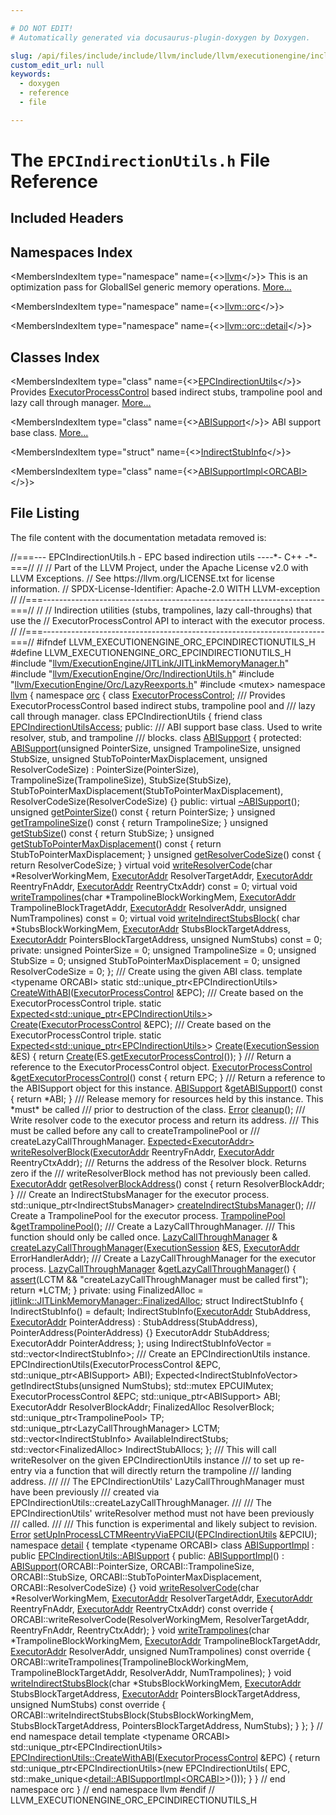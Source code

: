 ```yaml
---

# DO NOT EDIT!
# Automatically generated via docusaurus-plugin-doxygen by Doxygen.

slug: /api/files/include/include/llvm/include/llvm/executionengine/include/llvm/executionengine/orc/epcindirectionutils-h
custom_edit_url: null
keywords:
  - doxygen
  - reference
  - file

---
```





# The `EPCIndirectionUtils.h` File Reference

<DoxygenPage pluginConfig={pluginConfig}>



## Included Headers

<IncludesList>
<IncludesListItem
  filePath="llvm/ExecutionEngine/JITLink/JITLinkMemoryManager.h"
  permalink="/docs/api/files/include/include/llvm/include/llvm/executionengine/include/llvm/executionengine/jitlink/jitlinkmemorymanager-h"
  isLocal="true" />
<IncludesListItem
  filePath="llvm/ExecutionEngine/Orc/IndirectionUtils.h"
  permalink="/docs/api/files/include/include/llvm/include/llvm/executionengine/include/llvm/executionengine/orc/indirectionutils-h"
  isLocal="true" />
<IncludesListItem
  filePath="llvm/ExecutionEngine/Orc/LazyReexports.h"
  permalink="/docs/api/files/include/include/llvm/include/llvm/executionengine/include/llvm/executionengine/orc/lazyreexports-h"
  isLocal="true" />
<IncludesListItem
  filePath="mutex"
  permalink=""
  isLocal="false" />
</IncludesList>

## Namespaces Index

<MembersIndex>

<MembersIndexItem
  type="namespace"
  name={<><a href="/docs/api/namespaces/llvm">llvm</a></>}>
This is an optimization pass for GlobalISel generic memory operations. <a href="/docs/api/namespaces/llvm/#details">More...</a>
</MembersIndexItem>

<MembersIndexItem
  type="namespace"
  name={<><a href="/docs/api/namespaces/llvm/orc">llvm::orc</a></>}>
</MembersIndexItem>

<MembersIndexItem
  type="namespace"
  name={<><a href="/docs/api/namespaces/llvm/orc/detail">llvm::orc::detail</a></>}>
</MembersIndexItem>

</MembersIndex>

## Classes Index

<MembersIndex>

<MembersIndexItem
  type="class"
  name={<><a href="/docs/api/classes/llvm/orc/epcindirectionutils">EPCIndirectionUtils</a></>}>
Provides <a href="/docs/api/classes/llvm/orc/executorprocesscontrol">ExecutorProcessControl</a> based indirect stubs, trampoline pool and lazy call through manager. <a href="/docs/api/classes/llvm/orc/epcindirectionutils/#details">More...</a>
</MembersIndexItem>

<MembersIndexItem
  type="class"
  name={<><a href="/docs/api/classes/llvm/orc/epcindirectionutils/abisupport">ABISupport</a></>}>
ABI support base class. <a href="/docs/api/classes/llvm/orc/epcindirectionutils/abisupport/#details">More...</a>
</MembersIndexItem>

<MembersIndexItem
  type="struct"
  name={<><a href="/docs/api/structs/llvm/orc/epcindirectionutils/indirectstubinfo">IndirectStubInfo</a></>}>
</MembersIndexItem>

<MembersIndexItem
  type="class"
  name={<><a href="/docs/api/classes/llvm/orc/detail/abisupportimpl">ABISupportImpl&lt;ORCABI&gt;</a></>}>
</MembersIndexItem>

</MembersIndex>


## File Listing

The file content with the documentation metadata removed is:

<ProgramListing>

<Link id="l00001" /><CodeLine lineNumber="1"><Highlight kind="comment">//===--- EPCIndirectionUtils.h - EPC based indirection utils ----&#42;- C++ -&#42;-===//</Highlight><Highlight kind="normal"></Highlight></CodeLine>
<Link id="l00002" /><CodeLine lineNumber="2"><Highlight kind="normal"></Highlight><Highlight kind="comment">//</Highlight><Highlight kind="normal"></Highlight></CodeLine>
<Link id="l00003" /><CodeLine lineNumber="3"><Highlight kind="normal"></Highlight><Highlight kind="comment">// Part of the LLVM Project, under the Apache License v2.0 with LLVM Exceptions.</Highlight><Highlight kind="normal"></Highlight></CodeLine>
<Link id="l00004" /><CodeLine lineNumber="4"><Highlight kind="normal"></Highlight><Highlight kind="comment">// See https://llvm.org/LICENSE.txt for license information.</Highlight><Highlight kind="normal"></Highlight></CodeLine>
<Link id="l00005" /><CodeLine lineNumber="5"><Highlight kind="normal"></Highlight><Highlight kind="comment">// SPDX-License-Identifier: Apache-2.0 WITH LLVM-exception</Highlight><Highlight kind="normal"></Highlight></CodeLine>
<Link id="l00006" /><CodeLine lineNumber="6"><Highlight kind="normal"></Highlight><Highlight kind="comment">//</Highlight><Highlight kind="normal"></Highlight></CodeLine>
<Link id="l00007" /><CodeLine lineNumber="7"><Highlight kind="normal"></Highlight><Highlight kind="comment">//===----------------------------------------------------------------------===//</Highlight><Highlight kind="normal"></Highlight></CodeLine>
<Link id="l00008" /><CodeLine lineNumber="8"><Highlight kind="normal"></Highlight><Highlight kind="comment">//</Highlight><Highlight kind="normal"></Highlight></CodeLine>
<Link id="l00009" /><CodeLine lineNumber="9"><Highlight kind="normal"></Highlight><Highlight kind="comment">// Indirection utilities (stubs, trampolines, lazy call-throughs) that use the</Highlight><Highlight kind="normal"></Highlight></CodeLine>
<Link id="l00010" /><CodeLine lineNumber="10"><Highlight kind="normal"></Highlight><Highlight kind="comment">// ExecutorProcessControl API to interact with the executor process.</Highlight><Highlight kind="normal"></Highlight></CodeLine>
<Link id="l00011" /><CodeLine lineNumber="11"><Highlight kind="normal"></Highlight><Highlight kind="comment">//</Highlight><Highlight kind="normal"></Highlight></CodeLine>
<Link id="l00012" /><CodeLine lineNumber="12"><Highlight kind="normal"></Highlight><Highlight kind="comment">//===----------------------------------------------------------------------===//</Highlight><Highlight kind="normal"></Highlight></CodeLine>
<Link id="l00013" /><CodeLine lineNumber="13"><Highlight kind="normal"></Highlight></CodeLine>
<Link id="l00014" /><CodeLine lineNumber="14"><Highlight kind="normal"></Highlight><Highlight kind="preprocessor">#ifndef LLVM&#95;EXECUTIONENGINE&#95;ORC&#95;EPCINDIRECTIONUTILS&#95;H</Highlight><Highlight kind="normal"></Highlight></CodeLine>
<Link id="l00015" /><CodeLine lineNumber="15"><Highlight kind="normal"></Highlight><Highlight kind="preprocessor">#define LLVM&#95;EXECUTIONENGINE&#95;ORC&#95;EPCINDIRECTIONUTILS&#95;H</Highlight><Highlight kind="normal"></Highlight></CodeLine>
<Link id="l00016" /><CodeLine lineNumber="16"><Highlight kind="normal"></Highlight></CodeLine>
<Link id="l00017" /><CodeLine lineNumber="17"><Highlight kind="normal"></Highlight><Highlight kind="preprocessor">#include &quot;<a href="/docs/api/files/include/include/llvm/include/llvm/executionengine/include/llvm/executionengine/jitlink/jitlinkmemorymanager-h">llvm/ExecutionEngine/JITLink/JITLinkMemoryManager.h</a>&quot;</Highlight><Highlight kind="normal"></Highlight></CodeLine>
<Link id="l00018" /><CodeLine lineNumber="18"><Highlight kind="normal"></Highlight><Highlight kind="preprocessor">#include &quot;<a href="/docs/api/files/include/include/llvm/include/llvm/executionengine/include/llvm/executionengine/orc/indirectionutils-h">llvm/ExecutionEngine/Orc/IndirectionUtils.h</a>&quot;</Highlight><Highlight kind="normal"></Highlight></CodeLine>
<Link id="l00019" /><CodeLine lineNumber="19"><Highlight kind="normal"></Highlight><Highlight kind="preprocessor">#include &quot;<a href="/docs/api/files/include/include/llvm/include/llvm/executionengine/include/llvm/executionengine/orc/lazyreexports-h">llvm/ExecutionEngine/Orc/LazyReexports.h</a>&quot;</Highlight><Highlight kind="normal"></Highlight></CodeLine>
<Link id="l00020" /><CodeLine lineNumber="20"><Highlight kind="normal"></Highlight></CodeLine>
<Link id="l00021" /><CodeLine lineNumber="21"><Highlight kind="normal"></Highlight><Highlight kind="preprocessor">#include &lt;mutex&gt;</Highlight><Highlight kind="normal"></Highlight></CodeLine>
<Link id="l00022" /><CodeLine lineNumber="22"><Highlight kind="normal"></Highlight></CodeLine>
<Link id="l00023" /><CodeLine lineNumber="23"><Highlight kind="normal"></Highlight><Highlight kind="keyword">namespace </Highlight><Highlight kind="normal"><a href="/docs/api/namespaces/llvm">llvm</a> &#123;</Highlight></CodeLine>
<Link id="l00024" /><CodeLine lineNumber="24"><Highlight kind="normal"></Highlight><Highlight kind="keyword">namespace </Highlight><Highlight kind="normal"><a href="/docs/api/namespaces/llvm/orc">orc</a> &#123;</Highlight></CodeLine>
<Link id="l00025" /><CodeLine lineNumber="25"><Highlight kind="normal"></Highlight></CodeLine>
<Link id="l00026" /><CodeLine lineNumber="26"><Highlight kind="normal"></Highlight><Highlight kind="keyword">class </Highlight><Highlight kind="normal"><a href="/docs/api/classes/llvm/orc/executorprocesscontrol">ExecutorProcessControl</a>;</Highlight></CodeLine>
<Link id="l00027" /><CodeLine lineNumber="27"><Highlight kind="normal"></Highlight><Highlight kind="comment"></Highlight></CodeLine>
<Link id="l00028" /><CodeLine lineNumber="28"><Highlight kind="comment">/// Provides ExecutorProcessControl based indirect stubs, trampoline pool and</Highlight></CodeLine>
<Link id="l00029" /><CodeLine lineNumber="29"><Highlight kind="comment">/// lazy call through manager.</Highlight><Highlight kind="normal"></Highlight></CodeLine>
<Link id="l00030" /><CodeLine lineNumber="30" lineLink="/docs/api/classes/llvm/orc/epcindirectionutils"><Highlight kind="normal"></Highlight><Highlight kind="keyword">class </Highlight><Highlight kind="normal">EPCIndirectionUtils &#123;</Highlight></CodeLine>
<Link id="l00031" /><CodeLine lineNumber="31" lineLink="/docs/api/classes/llvm/orc/epcindirectionutils/#af21342dd5bd9ad4edb6cece95bc5b83e"><Highlight kind="normal">  </Highlight><Highlight kind="keyword">friend</Highlight><Highlight kind="normal"> </Highlight><Highlight kind="keyword">class </Highlight><Highlight kind="normal"><a href="/docs/api/classes/llvm/orc/epcindirectionutils/#af21342dd5bd9ad4edb6cece95bc5b83e">EPCIndirectionUtilsAccess</a>;</Highlight></CodeLine>
<Link id="l00032" /><CodeLine lineNumber="32"><Highlight kind="normal"></Highlight></CodeLine>
<Link id="l00033" /><CodeLine lineNumber="33"><Highlight kind="normal"></Highlight><Highlight kind="keyword">public</Highlight><Highlight kind="normal">:</Highlight><Highlight kind="comment"></Highlight></CodeLine>
<Link id="l00034" /><CodeLine lineNumber="34"><Highlight kind="comment">  /// ABI support base class. Used to write resolver, stub, and trampoline</Highlight></CodeLine>
<Link id="l00035" /><CodeLine lineNumber="35"><Highlight kind="comment">  /// blocks.</Highlight><Highlight kind="normal"></Highlight></CodeLine>
<Link id="l00036" /><CodeLine lineNumber="36" lineLink="/docs/api/classes/llvm/orc/epcindirectionutils/abisupport"><Highlight kind="normal">  </Highlight><Highlight kind="keyword">class </Highlight><Highlight kind="normal"><a href="/docs/api/classes/llvm/orc/epcindirectionutils/abisupport/#a2d118a2e895b534eade2213697a80197">ABISupport</a> &#123;</Highlight></CodeLine>
<Link id="l00037" /><CodeLine lineNumber="37"><Highlight kind="normal">  </Highlight><Highlight kind="keyword">protected</Highlight><Highlight kind="normal">:</Highlight></CodeLine>
<Link id="l00038" /><CodeLine lineNumber="38" lineLink="/docs/api/classes/llvm/orc/epcindirectionutils/abisupport/#a2d118a2e895b534eade2213697a80197"><Highlight kind="normal">    <a href="/docs/api/classes/llvm/orc/epcindirectionutils/abisupport/#a2d118a2e895b534eade2213697a80197">ABISupport</a>(</Highlight><Highlight kind="keywordtype">unsigned</Highlight><Highlight kind="normal"> PointerSize, </Highlight><Highlight kind="keywordtype">unsigned</Highlight><Highlight kind="normal"> TrampolineSize, </Highlight><Highlight kind="keywordtype">unsigned</Highlight><Highlight kind="normal"> StubSize,</Highlight></CodeLine>
<Link id="l00039" /><CodeLine lineNumber="39"><Highlight kind="normal">               </Highlight><Highlight kind="keywordtype">unsigned</Highlight><Highlight kind="normal"> StubToPointerMaxDisplacement, </Highlight><Highlight kind="keywordtype">unsigned</Highlight><Highlight kind="normal"> ResolverCodeSize)</Highlight></CodeLine>
<Link id="l00040" /><CodeLine lineNumber="40"><Highlight kind="normal">        : PointerSize(PointerSize), TrampolineSize(TrampolineSize),</Highlight></CodeLine>
<Link id="l00041" /><CodeLine lineNumber="41"><Highlight kind="normal">          StubSize(StubSize),</Highlight></CodeLine>
<Link id="l00042" /><CodeLine lineNumber="42"><Highlight kind="normal">          StubToPointerMaxDisplacement(StubToPointerMaxDisplacement),</Highlight></CodeLine>
<Link id="l00043" /><CodeLine lineNumber="43"><Highlight kind="normal">          ResolverCodeSize(ResolverCodeSize) &#123;&#125;</Highlight></CodeLine>
<Link id="l00044" /><CodeLine lineNumber="44"><Highlight kind="normal"></Highlight></CodeLine>
<Link id="l00045" /><CodeLine lineNumber="45"><Highlight kind="normal">  </Highlight><Highlight kind="keyword">public</Highlight><Highlight kind="normal">:</Highlight></CodeLine>
<Link id="l00046" /><CodeLine lineNumber="46" lineLink="/docs/api/classes/llvm/orc/epcindirectionutils/abisupport/#a72b4ff990844c319d0c0682368693d45"><Highlight kind="normal">    </Highlight><Highlight kind="keyword">virtual</Highlight><Highlight kind="normal"> <a href="/docs/api/classes/llvm/orc/epcindirectionutils/abisupport/#a72b4ff990844c319d0c0682368693d45">~ABISupport</a>();</Highlight></CodeLine>
<Link id="l00047" /><CodeLine lineNumber="47"><Highlight kind="normal"></Highlight></CodeLine>
<Link id="l00048" /><CodeLine lineNumber="48" lineLink="/docs/api/classes/llvm/orc/epcindirectionutils/abisupport/#ac381414e203965f3b3138724eeb79470"><Highlight kind="normal">    </Highlight><Highlight kind="keywordtype">unsigned</Highlight><Highlight kind="normal"> <a href="/docs/api/classes/llvm/orc/epcindirectionutils/abisupport/#ac381414e203965f3b3138724eeb79470">getPointerSize</a>()</Highlight><Highlight kind="keyword"> const </Highlight><Highlight kind="normal">&#123; </Highlight><Highlight kind="keywordflow">return</Highlight><Highlight kind="normal"> PointerSize; &#125;</Highlight></CodeLine>
<Link id="l00049" /><CodeLine lineNumber="49" lineLink="/docs/api/classes/llvm/orc/epcindirectionutils/abisupport/#acb18973040a3e2090c57d2aeead6038b"><Highlight kind="normal">    </Highlight><Highlight kind="keywordtype">unsigned</Highlight><Highlight kind="normal"> <a href="/docs/api/classes/llvm/orc/epcindirectionutils/abisupport/#acb18973040a3e2090c57d2aeead6038b">getTrampolineSize</a>()</Highlight><Highlight kind="keyword"> const </Highlight><Highlight kind="normal">&#123; </Highlight><Highlight kind="keywordflow">return</Highlight><Highlight kind="normal"> TrampolineSize; &#125;</Highlight></CodeLine>
<Link id="l00050" /><CodeLine lineNumber="50" lineLink="/docs/api/classes/llvm/orc/epcindirectionutils/abisupport/#a55007f2ecbf299eaa3871da5161c6f94"><Highlight kind="normal">    </Highlight><Highlight kind="keywordtype">unsigned</Highlight><Highlight kind="normal"> <a href="/docs/api/classes/llvm/orc/epcindirectionutils/abisupport/#a55007f2ecbf299eaa3871da5161c6f94">getStubSize</a>()</Highlight><Highlight kind="keyword"> const </Highlight><Highlight kind="normal">&#123; </Highlight><Highlight kind="keywordflow">return</Highlight><Highlight kind="normal"> StubSize; &#125;</Highlight></CodeLine>
<Link id="l00051" /><CodeLine lineNumber="51" lineLink="/docs/api/classes/llvm/orc/epcindirectionutils/abisupport/#aabc9dbf9824ec282b46f6021b8b5fb3b"><Highlight kind="normal">    </Highlight><Highlight kind="keywordtype">unsigned</Highlight><Highlight kind="normal"> <a href="/docs/api/classes/llvm/orc/epcindirectionutils/abisupport/#aabc9dbf9824ec282b46f6021b8b5fb3b">getStubToPointerMaxDisplacement</a>()</Highlight><Highlight kind="keyword"> const </Highlight><Highlight kind="normal">&#123;</Highlight></CodeLine>
<Link id="l00052" /><CodeLine lineNumber="52"><Highlight kind="normal">      </Highlight><Highlight kind="keywordflow">return</Highlight><Highlight kind="normal"> StubToPointerMaxDisplacement;</Highlight></CodeLine>
<Link id="l00053" /><CodeLine lineNumber="53"><Highlight kind="normal">    &#125;</Highlight></CodeLine>
<Link id="l00054" /><CodeLine lineNumber="54" lineLink="/docs/api/classes/llvm/orc/epcindirectionutils/abisupport/#a884b27a6bfc8446968d56fe13fa26e97"><Highlight kind="normal">    </Highlight><Highlight kind="keywordtype">unsigned</Highlight><Highlight kind="normal"> <a href="/docs/api/classes/llvm/orc/epcindirectionutils/abisupport/#a884b27a6bfc8446968d56fe13fa26e97">getResolverCodeSize</a>()</Highlight><Highlight kind="keyword"> const </Highlight><Highlight kind="normal">&#123; </Highlight><Highlight kind="keywordflow">return</Highlight><Highlight kind="normal"> ResolverCodeSize; &#125;</Highlight></CodeLine>
<Link id="l00055" /><CodeLine lineNumber="55"><Highlight kind="normal"></Highlight></CodeLine>
<Link id="l00056" /><CodeLine lineNumber="56" lineLink="/docs/api/classes/llvm/orc/epcindirectionutils/abisupport/#a59af7d7852d32ce2a7761958661d52c5"><Highlight kind="normal">    </Highlight><Highlight kind="keyword">virtual</Highlight><Highlight kind="normal"> </Highlight><Highlight kind="keywordtype">void</Highlight><Highlight kind="normal"> <a href="/docs/api/classes/llvm/orc/epcindirectionutils/abisupport/#a59af7d7852d32ce2a7761958661d52c5">writeResolverCode</a>(</Highlight><Highlight kind="keywordtype">char</Highlight><Highlight kind="normal"> &#42;ResolverWorkingMem,</Highlight></CodeLine>
<Link id="l00057" /><CodeLine lineNumber="57"><Highlight kind="normal">                                   <a href="/docs/api/classes/llvm/orc/executoraddr">ExecutorAddr</a> ResolverTargetAddr,</Highlight></CodeLine>
<Link id="l00058" /><CodeLine lineNumber="58"><Highlight kind="normal">                                   <a href="/docs/api/classes/llvm/orc/executoraddr">ExecutorAddr</a> ReentryFnAddr,</Highlight></CodeLine>
<Link id="l00059" /><CodeLine lineNumber="59"><Highlight kind="normal">                                   <a href="/docs/api/classes/llvm/orc/executoraddr">ExecutorAddr</a> ReentryCtxAddr) </Highlight><Highlight kind="keyword">const</Highlight><Highlight kind="normal"> = 0;</Highlight></CodeLine>
<Link id="l00060" /><CodeLine lineNumber="60"><Highlight kind="normal"></Highlight></CodeLine>
<Link id="l00061" /><CodeLine lineNumber="61" lineLink="/docs/api/classes/llvm/orc/epcindirectionutils/abisupport/#a9f8983605a8089a6b9a272a960ebfd1b"><Highlight kind="normal">    </Highlight><Highlight kind="keyword">virtual</Highlight><Highlight kind="normal"> </Highlight><Highlight kind="keywordtype">void</Highlight><Highlight kind="normal"> <a href="/docs/api/classes/llvm/orc/epcindirectionutils/abisupport/#a9f8983605a8089a6b9a272a960ebfd1b">writeTrampolines</a>(</Highlight><Highlight kind="keywordtype">char</Highlight><Highlight kind="normal"> &#42;TrampolineBlockWorkingMem,</Highlight></CodeLine>
<Link id="l00062" /><CodeLine lineNumber="62"><Highlight kind="normal">                                  <a href="/docs/api/classes/llvm/orc/executoraddr">ExecutorAddr</a> TrampolineBlockTragetAddr,</Highlight></CodeLine>
<Link id="l00063" /><CodeLine lineNumber="63"><Highlight kind="normal">                                  <a href="/docs/api/classes/llvm/orc/executoraddr">ExecutorAddr</a> ResolverAddr,</Highlight></CodeLine>
<Link id="l00064" /><CodeLine lineNumber="64"><Highlight kind="normal">                                  </Highlight><Highlight kind="keywordtype">unsigned</Highlight><Highlight kind="normal"> NumTrampolines) </Highlight><Highlight kind="keyword">const</Highlight><Highlight kind="normal"> = 0;</Highlight></CodeLine>
<Link id="l00065" /><CodeLine lineNumber="65"><Highlight kind="normal"></Highlight></CodeLine>
<Link id="l00066" /><CodeLine lineNumber="66" lineLink="/docs/api/classes/llvm/orc/epcindirectionutils/abisupport/#a006936d3aa9ad83c9b1e1ee8336bc9af"><Highlight kind="normal">    </Highlight><Highlight kind="keyword">virtual</Highlight><Highlight kind="normal"> </Highlight><Highlight kind="keywordtype">void</Highlight><Highlight kind="normal"> <a href="/docs/api/classes/llvm/orc/epcindirectionutils/abisupport/#a006936d3aa9ad83c9b1e1ee8336bc9af">writeIndirectStubsBlock</a>(</Highlight></CodeLine>
<Link id="l00067" /><CodeLine lineNumber="67"><Highlight kind="normal">        </Highlight><Highlight kind="keywordtype">char</Highlight><Highlight kind="normal"> &#42;StubsBlockWorkingMem, <a href="/docs/api/classes/llvm/orc/executoraddr">ExecutorAddr</a> StubsBlockTargetAddress,</Highlight></CodeLine>
<Link id="l00068" /><CodeLine lineNumber="68"><Highlight kind="normal">        <a href="/docs/api/classes/llvm/orc/executoraddr">ExecutorAddr</a> PointersBlockTargetAddress, </Highlight><Highlight kind="keywordtype">unsigned</Highlight><Highlight kind="normal"> NumStubs) </Highlight><Highlight kind="keyword">const</Highlight><Highlight kind="normal"> = 0;</Highlight></CodeLine>
<Link id="l00069" /><CodeLine lineNumber="69"><Highlight kind="normal"></Highlight></CodeLine>
<Link id="l00070" /><CodeLine lineNumber="70"><Highlight kind="normal">  </Highlight><Highlight kind="keyword">private</Highlight><Highlight kind="normal">:</Highlight></CodeLine>
<Link id="l00071" /><CodeLine lineNumber="71"><Highlight kind="normal">    </Highlight><Highlight kind="keywordtype">unsigned</Highlight><Highlight kind="normal"> PointerSize = 0;</Highlight></CodeLine>
<Link id="l00072" /><CodeLine lineNumber="72"><Highlight kind="normal">    </Highlight><Highlight kind="keywordtype">unsigned</Highlight><Highlight kind="normal"> TrampolineSize = 0;</Highlight></CodeLine>
<Link id="l00073" /><CodeLine lineNumber="73"><Highlight kind="normal">    </Highlight><Highlight kind="keywordtype">unsigned</Highlight><Highlight kind="normal"> StubSize = 0;</Highlight></CodeLine>
<Link id="l00074" /><CodeLine lineNumber="74"><Highlight kind="normal">    </Highlight><Highlight kind="keywordtype">unsigned</Highlight><Highlight kind="normal"> StubToPointerMaxDisplacement = 0;</Highlight></CodeLine>
<Link id="l00075" /><CodeLine lineNumber="75"><Highlight kind="normal">    </Highlight><Highlight kind="keywordtype">unsigned</Highlight><Highlight kind="normal"> ResolverCodeSize = 0;</Highlight></CodeLine>
<Link id="l00076" /><CodeLine lineNumber="76"><Highlight kind="normal">  &#125;;</Highlight></CodeLine>
<Link id="l00077" /><CodeLine lineNumber="77"><Highlight kind="normal"></Highlight><Highlight kind="comment"></Highlight></CodeLine>
<Link id="l00078" /><CodeLine lineNumber="78"><Highlight kind="comment">  /// Create using the given ABI class.</Highlight><Highlight kind="normal"></Highlight></CodeLine>
<Link id="l00079" /><CodeLine lineNumber="79"><Highlight kind="normal">  </Highlight><Highlight kind="keyword">template</Highlight><Highlight kind="normal"> &lt;</Highlight><Highlight kind="keyword">typename</Highlight><Highlight kind="normal"> ORCABI&gt;</Highlight></CodeLine>
<Link id="l00080" /><CodeLine lineNumber="80"><Highlight kind="normal">  </Highlight><Highlight kind="keyword">static</Highlight><Highlight kind="normal"> std::unique&#95;ptr&lt;EPCIndirectionUtils&gt;</Highlight></CodeLine>
<Link id="l00081" /><CodeLine lineNumber="81"><Highlight kind="normal">  <a href="/docs/api/classes/llvm/orc/epcindirectionutils/#a82f3f02e592ad6d352e788e7282449c3">CreateWithABI</a>(<a href="/docs/api/classes/llvm/orc/executorprocesscontrol">ExecutorProcessControl</a> &amp;EPC);</Highlight></CodeLine>
<Link id="l00082" /><CodeLine lineNumber="82"><Highlight kind="normal"></Highlight><Highlight kind="comment"></Highlight></CodeLine>
<Link id="l00083" /><CodeLine lineNumber="83"><Highlight kind="comment">  /// Create based on the ExecutorProcessControl triple.</Highlight><Highlight kind="normal"></Highlight></CodeLine>
<Link id="l00084" /><CodeLine lineNumber="84"><Highlight kind="normal">  </Highlight><Highlight kind="keyword">static</Highlight><Highlight kind="normal"> <a href="/docs/api/classes/llvm/expected">Expected&lt;std::unique&#95;ptr&lt;EPCIndirectionUtils&gt;</a>&gt;</Highlight></CodeLine>
<Link id="l00085" /><CodeLine lineNumber="85"><Highlight kind="normal">  <a href="/docs/api/classes/llvm/orc/epcindirectionutils/#af27142d4d30e48ac9857889e37500483">Create</a>(<a href="/docs/api/classes/llvm/orc/executorprocesscontrol">ExecutorProcessControl</a> &amp;EPC);</Highlight></CodeLine>
<Link id="l00086" /><CodeLine lineNumber="86"><Highlight kind="normal"></Highlight><Highlight kind="comment"></Highlight></CodeLine>
<Link id="l00087" /><CodeLine lineNumber="87"><Highlight kind="comment">  /// Create based on the ExecutorProcessControl triple.</Highlight><Highlight kind="normal"></Highlight></CodeLine>
<Link id="l00088" /><CodeLine lineNumber="88"><Highlight kind="normal">  </Highlight><Highlight kind="keyword">static</Highlight><Highlight kind="normal"> <a href="/docs/api/classes/llvm/expected">Expected&lt;std::unique&#95;ptr&lt;EPCIndirectionUtils&gt;</a>&gt;</Highlight></CodeLine>
<Link id="l00089" /><CodeLine lineNumber="89" lineLink="/docs/api/classes/llvm/orc/epcindirectionutils/#a2d4d7f7525cb9afe6a7f1c767e5f2599"><Highlight kind="normal">  <a href="/docs/api/classes/llvm/orc/epcindirectionutils/#a2d4d7f7525cb9afe6a7f1c767e5f2599">Create</a>(<a href="/docs/api/classes/llvm/orc/executionsession">ExecutionSession</a> &amp;ES) &#123;</Highlight></CodeLine>
<Link id="l00090" /><CodeLine lineNumber="90"><Highlight kind="normal">    </Highlight><Highlight kind="keywordflow">return</Highlight><Highlight kind="normal"> <a href="/docs/api/classes/llvm/orc/epcindirectionutils/#af27142d4d30e48ac9857889e37500483">Create</a>(ES.<a href="/docs/api/classes/llvm/orc/executionsession/#a128c42c13c6cee5b388a8748e6a0a797">getExecutorProcessControl</a>());</Highlight></CodeLine>
<Link id="l00091" /><CodeLine lineNumber="91"><Highlight kind="normal">  &#125;</Highlight></CodeLine>
<Link id="l00092" /><CodeLine lineNumber="92"><Highlight kind="normal"></Highlight><Highlight kind="comment"></Highlight></CodeLine>
<Link id="l00093" /><CodeLine lineNumber="93"><Highlight kind="comment">  /// Return a reference to the ExecutorProcessControl object.</Highlight><Highlight kind="normal"></Highlight></CodeLine>
<Link id="l00094" /><CodeLine lineNumber="94" lineLink="/docs/api/classes/llvm/orc/epcindirectionutils/#a8890a3e6bb712df11b8cfcd9508fae8b"><Highlight kind="normal">  <a href="/docs/api/classes/llvm/orc/executorprocesscontrol">ExecutorProcessControl</a> &amp;<a href="/docs/api/classes/llvm/orc/epcindirectionutils/#a8890a3e6bb712df11b8cfcd9508fae8b">getExecutorProcessControl</a>()</Highlight><Highlight kind="keyword"> const </Highlight><Highlight kind="normal">&#123; </Highlight><Highlight kind="keywordflow">return</Highlight><Highlight kind="normal"> EPC; &#125;</Highlight></CodeLine>
<Link id="l00095" /><CodeLine lineNumber="95"><Highlight kind="normal"></Highlight><Highlight kind="comment"></Highlight></CodeLine>
<Link id="l00096" /><CodeLine lineNumber="96"><Highlight kind="comment">  /// Return a reference to the ABISupport object for this instance.</Highlight><Highlight kind="normal"></Highlight></CodeLine>
<Link id="l00097" /><CodeLine lineNumber="97" lineLink="/docs/api/classes/llvm/orc/epcindirectionutils/#af3e8d441173c1c1316665a7de1391a85"><Highlight kind="normal">  <a href="/docs/api/classes/llvm/orc/epcindirectionutils/abisupport">ABISupport</a> &amp;<a href="/docs/api/classes/llvm/orc/epcindirectionutils/#af3e8d441173c1c1316665a7de1391a85">getABISupport</a>()</Highlight><Highlight kind="keyword"> const </Highlight><Highlight kind="normal">&#123; </Highlight><Highlight kind="keywordflow">return</Highlight><Highlight kind="normal"> &#42;ABI; &#125;</Highlight></CodeLine>
<Link id="l00098" /><CodeLine lineNumber="98"><Highlight kind="normal"></Highlight><Highlight kind="comment"></Highlight></CodeLine>
<Link id="l00099" /><CodeLine lineNumber="99"><Highlight kind="comment">  /// Release memory for resources held by this instance. This &#42;must&#42; be called</Highlight></CodeLine>
<Link id="l00100" /><CodeLine lineNumber="100"><Highlight kind="comment">  /// prior to destruction of the class.</Highlight><Highlight kind="normal"></Highlight></CodeLine>
<Link id="l00101" /><CodeLine lineNumber="101"><Highlight kind="normal">  <a href="/docs/api/classes/llvm/error">Error</a> <a href="/docs/api/classes/llvm/orc/epcindirectionutils/#ad028c15d9d57c008dc6bad42e35110e5">cleanup</a>();</Highlight></CodeLine>
<Link id="l00102" /><CodeLine lineNumber="102"><Highlight kind="normal"></Highlight><Highlight kind="comment"></Highlight></CodeLine>
<Link id="l00103" /><CodeLine lineNumber="103"><Highlight kind="comment">  /// Write resolver code to the executor process and return its address.</Highlight></CodeLine>
<Link id="l00104" /><CodeLine lineNumber="104"><Highlight kind="comment">  /// This must be called before any call to createTrampolinePool or</Highlight></CodeLine>
<Link id="l00105" /><CodeLine lineNumber="105"><Highlight kind="comment">  /// createLazyCallThroughManager.</Highlight><Highlight kind="normal"></Highlight></CodeLine>
<Link id="l00106" /><CodeLine lineNumber="106"><Highlight kind="normal">  <a href="/docs/api/classes/llvm/expected">Expected&lt;ExecutorAddr&gt;</a> <a href="/docs/api/classes/llvm/orc/epcindirectionutils/#a317664253790f09d0e0f53c7cfbbea16">writeResolverBlock</a>(<a href="/docs/api/classes/llvm/orc/executoraddr">ExecutorAddr</a> ReentryFnAddr,</Highlight></CodeLine>
<Link id="l00107" /><CodeLine lineNumber="107"><Highlight kind="normal">                                            <a href="/docs/api/classes/llvm/orc/executoraddr">ExecutorAddr</a> ReentryCtxAddr);</Highlight></CodeLine>
<Link id="l00108" /><CodeLine lineNumber="108"><Highlight kind="normal"></Highlight><Highlight kind="comment"></Highlight></CodeLine>
<Link id="l00109" /><CodeLine lineNumber="109"><Highlight kind="comment">  /// Returns the address of the Resolver block. Returns zero if the</Highlight></CodeLine>
<Link id="l00110" /><CodeLine lineNumber="110"><Highlight kind="comment">  /// writeResolverBlock method has not previously been called.</Highlight><Highlight kind="normal"></Highlight></CodeLine>
<Link id="l00111" /><CodeLine lineNumber="111" lineLink="/docs/api/classes/llvm/orc/epcindirectionutils/#affa9b5484486ff45ae096fe18ee64b61"><Highlight kind="normal">  <a href="/docs/api/classes/llvm/orc/executoraddr">ExecutorAddr</a> <a href="/docs/api/classes/llvm/orc/epcindirectionutils/#affa9b5484486ff45ae096fe18ee64b61">getResolverBlockAddress</a>()</Highlight><Highlight kind="keyword"> const </Highlight><Highlight kind="normal">&#123; </Highlight><Highlight kind="keywordflow">return</Highlight><Highlight kind="normal"> ResolverBlockAddr; &#125;</Highlight></CodeLine>
<Link id="l00112" /><CodeLine lineNumber="112"><Highlight kind="normal"></Highlight><Highlight kind="comment"></Highlight></CodeLine>
<Link id="l00113" /><CodeLine lineNumber="113"><Highlight kind="comment">  /// Create an IndirectStubsManager for the executor process.</Highlight><Highlight kind="normal"></Highlight></CodeLine>
<Link id="l00114" /><CodeLine lineNumber="114"><Highlight kind="normal">  std::unique&#95;ptr&lt;IndirectStubsManager&gt; <a href="/docs/api/classes/llvm/orc/epcindirectionutils/#a065673061f0571c524d168d53b6da30e">createIndirectStubsManager</a>();</Highlight></CodeLine>
<Link id="l00115" /><CodeLine lineNumber="115"><Highlight kind="normal"></Highlight><Highlight kind="comment"></Highlight></CodeLine>
<Link id="l00116" /><CodeLine lineNumber="116"><Highlight kind="comment">  /// Create a TrampolinePool for the executor process.</Highlight><Highlight kind="normal"></Highlight></CodeLine>
<Link id="l00117" /><CodeLine lineNumber="117"><Highlight kind="normal">  <a href="/docs/api/classes/llvm/orc/trampolinepool">TrampolinePool</a> &amp;<a href="/docs/api/classes/llvm/orc/epcindirectionutils/#aea5d38db0f25b5d558713ee7e95b54b1">getTrampolinePool</a>();</Highlight></CodeLine>
<Link id="l00118" /><CodeLine lineNumber="118"><Highlight kind="normal"></Highlight><Highlight kind="comment"></Highlight></CodeLine>
<Link id="l00119" /><CodeLine lineNumber="119"><Highlight kind="comment">  /// Create a LazyCallThroughManager.</Highlight></CodeLine>
<Link id="l00120" /><CodeLine lineNumber="120"><Highlight kind="comment">  /// This function should only be called once.</Highlight><Highlight kind="normal"></Highlight></CodeLine>
<Link id="l00121" /><CodeLine lineNumber="121"><Highlight kind="normal">  <a href="/docs/api/classes/llvm/orc/lazycallthroughmanager">LazyCallThroughManager</a> &amp;</Highlight></CodeLine>
<Link id="l00122" /><CodeLine lineNumber="122"><Highlight kind="normal">  <a href="/docs/api/classes/llvm/orc/epcindirectionutils/#acee4c6d802b59a49a6d81e448a8674fb">createLazyCallThroughManager</a>(<a href="/docs/api/classes/llvm/orc/executionsession">ExecutionSession</a> &amp;ES,</Highlight></CodeLine>
<Link id="l00123" /><CodeLine lineNumber="123"><Highlight kind="normal">                               <a href="/docs/api/classes/llvm/orc/executoraddr">ExecutorAddr</a> ErrorHandlerAddr);</Highlight></CodeLine>
<Link id="l00124" /><CodeLine lineNumber="124"><Highlight kind="normal"></Highlight><Highlight kind="comment"></Highlight></CodeLine>
<Link id="l00125" /><CodeLine lineNumber="125"><Highlight kind="comment">  /// Create a LazyCallThroughManager for the executor process.</Highlight><Highlight kind="normal"></Highlight></CodeLine>
<Link id="l00126" /><CodeLine lineNumber="126" lineLink="/docs/api/classes/llvm/orc/epcindirectionutils/#a5ec24aada6fb79fc32ae32e753c828a3"><Highlight kind="normal">  <a href="/docs/api/classes/llvm/orc/lazycallthroughmanager">LazyCallThroughManager</a> &amp;<a href="/docs/api/classes/llvm/orc/epcindirectionutils/#a5ec24aada6fb79fc32ae32e753c828a3">getLazyCallThroughManager</a>() &#123;</Highlight></CodeLine>
<Link id="l00127" /><CodeLine lineNumber="127"><Highlight kind="normal">    <a href="/docs/api/files/lib/lib/target/lib/target/amdgpu/silowercontrolflow-cpp/#a4868c5d81c5ccc98c47aeab6244346a0">assert</a>(LCTM &amp;&amp; </Highlight><Highlight kind="stringliteral">&quot;createLazyCallThroughManager must be called first&quot;</Highlight><Highlight kind="normal">);</Highlight></CodeLine>
<Link id="l00128" /><CodeLine lineNumber="128"><Highlight kind="normal">    </Highlight><Highlight kind="keywordflow">return</Highlight><Highlight kind="normal"> &#42;LCTM;</Highlight></CodeLine>
<Link id="l00129" /><CodeLine lineNumber="129"><Highlight kind="normal">  &#125;</Highlight></CodeLine>
<Link id="l00130" /><CodeLine lineNumber="130"><Highlight kind="normal"></Highlight></CodeLine>
<Link id="l00131" /><CodeLine lineNumber="131"><Highlight kind="normal"></Highlight><Highlight kind="keyword">private</Highlight><Highlight kind="normal">:</Highlight></CodeLine>
<Link id="l00132" /><CodeLine lineNumber="132"><Highlight kind="normal">  </Highlight><Highlight kind="keyword">using </Highlight><Highlight kind="normal">FinalizedAlloc = <a href="/docs/api/classes/llvm/jitlink/jitlinkmemorymanager/finalizedalloc">jitlink::JITLinkMemoryManager::FinalizedAlloc</a>;</Highlight></CodeLine>
<Link id="l00133" /><CodeLine lineNumber="133"><Highlight kind="normal"></Highlight></CodeLine>
<Link id="l00134" /><CodeLine lineNumber="134"><Highlight kind="normal">  </Highlight><Highlight kind="keyword">struct </Highlight><Highlight kind="normal">IndirectStubInfo &#123;</Highlight></CodeLine>
<Link id="l00135" /><CodeLine lineNumber="135"><Highlight kind="normal">    IndirectStubInfo() = </Highlight><Highlight kind="keywordflow">default</Highlight><Highlight kind="normal">;</Highlight></CodeLine>
<Link id="l00136" /><CodeLine lineNumber="136"><Highlight kind="normal">    IndirectStubInfo(<a href="/docs/api/classes/llvm/orc/executoraddr">ExecutorAddr</a> StubAddress, <a href="/docs/api/classes/llvm/orc/executoraddr">ExecutorAddr</a> PointerAddress)</Highlight></CodeLine>
<Link id="l00137" /><CodeLine lineNumber="137"><Highlight kind="normal">        : StubAddress(StubAddress), PointerAddress(PointerAddress) &#123;&#125;</Highlight></CodeLine>
<Link id="l00138" /><CodeLine lineNumber="138"><Highlight kind="normal">    ExecutorAddr StubAddress;</Highlight></CodeLine>
<Link id="l00139" /><CodeLine lineNumber="139"><Highlight kind="normal">    ExecutorAddr PointerAddress;</Highlight></CodeLine>
<Link id="l00140" /><CodeLine lineNumber="140"><Highlight kind="normal">  &#125;;</Highlight></CodeLine>
<Link id="l00141" /><CodeLine lineNumber="141"><Highlight kind="normal"></Highlight></CodeLine>
<Link id="l00142" /><CodeLine lineNumber="142"><Highlight kind="normal">  </Highlight><Highlight kind="keyword">using </Highlight><Highlight kind="normal">IndirectStubInfoVector = std::vector&lt;IndirectStubInfo&gt;;</Highlight></CodeLine>
<Link id="l00143" /><CodeLine lineNumber="143"><Highlight kind="normal"></Highlight><Highlight kind="comment"></Highlight></CodeLine>
<Link id="l00144" /><CodeLine lineNumber="144"><Highlight kind="comment">  /// Create an EPCIndirectionUtils instance.</Highlight><Highlight kind="normal"></Highlight></CodeLine>
<Link id="l00145" /><CodeLine lineNumber="145"><Highlight kind="normal">  EPCIndirectionUtils(ExecutorProcessControl &amp;EPC,</Highlight></CodeLine>
<Link id="l00146" /><CodeLine lineNumber="146"><Highlight kind="normal">                      std::unique&#95;ptr&lt;ABISupport&gt; ABI);</Highlight></CodeLine>
<Link id="l00147" /><CodeLine lineNumber="147"><Highlight kind="normal"></Highlight></CodeLine>
<Link id="l00148" /><CodeLine lineNumber="148"><Highlight kind="normal">  Expected&lt;IndirectStubInfoVector&gt; getIndirectStubs(</Highlight><Highlight kind="keywordtype">unsigned</Highlight><Highlight kind="normal"> NumStubs);</Highlight></CodeLine>
<Link id="l00149" /><CodeLine lineNumber="149"><Highlight kind="normal"></Highlight></CodeLine>
<Link id="l00150" /><CodeLine lineNumber="150"><Highlight kind="normal">  std::mutex EPCUIMutex;</Highlight></CodeLine>
<Link id="l00151" /><CodeLine lineNumber="151"><Highlight kind="normal">  ExecutorProcessControl &amp;EPC;</Highlight></CodeLine>
<Link id="l00152" /><CodeLine lineNumber="152"><Highlight kind="normal">  std::unique&#95;ptr&lt;ABISupport&gt; ABI;</Highlight></CodeLine>
<Link id="l00153" /><CodeLine lineNumber="153"><Highlight kind="normal">  ExecutorAddr ResolverBlockAddr;</Highlight></CodeLine>
<Link id="l00154" /><CodeLine lineNumber="154"><Highlight kind="normal">  FinalizedAlloc ResolverBlock;</Highlight></CodeLine>
<Link id="l00155" /><CodeLine lineNumber="155"><Highlight kind="normal">  std::unique&#95;ptr&lt;TrampolinePool&gt; TP;</Highlight></CodeLine>
<Link id="l00156" /><CodeLine lineNumber="156"><Highlight kind="normal">  std::unique&#95;ptr&lt;LazyCallThroughManager&gt; LCTM;</Highlight></CodeLine>
<Link id="l00157" /><CodeLine lineNumber="157"><Highlight kind="normal"></Highlight></CodeLine>
<Link id="l00158" /><CodeLine lineNumber="158"><Highlight kind="normal">  std::vector&lt;IndirectStubInfo&gt; AvailableIndirectStubs;</Highlight></CodeLine>
<Link id="l00159" /><CodeLine lineNumber="159"><Highlight kind="normal">  std::vector&lt;FinalizedAlloc&gt; IndirectStubAllocs;</Highlight></CodeLine>
<Link id="l00160" /><CodeLine lineNumber="160"><Highlight kind="normal">&#125;;</Highlight></CodeLine>
<Link id="l00161" /><CodeLine lineNumber="161"><Highlight kind="normal"></Highlight><Highlight kind="comment"></Highlight></CodeLine>
<Link id="l00162" /><CodeLine lineNumber="162"><Highlight kind="comment">/// This will call writeResolver on the given EPCIndirectionUtils instance</Highlight></CodeLine>
<Link id="l00163" /><CodeLine lineNumber="163"><Highlight kind="comment">/// to set up re-entry via a function that will directly return the trampoline</Highlight></CodeLine>
<Link id="l00164" /><CodeLine lineNumber="164"><Highlight kind="comment">/// landing address.</Highlight></CodeLine>
<Link id="l00165" /><CodeLine lineNumber="165"><Highlight kind="comment">///</Highlight></CodeLine>
<Link id="l00166" /><CodeLine lineNumber="166"><Highlight kind="comment">/// The EPCIndirectionUtils&#39; LazyCallThroughManager must have been previously</Highlight></CodeLine>
<Link id="l00167" /><CodeLine lineNumber="167"><Highlight kind="comment">/// created via EPCIndirectionUtils::createLazyCallThroughManager.</Highlight></CodeLine>
<Link id="l00168" /><CodeLine lineNumber="168"><Highlight kind="comment">///</Highlight></CodeLine>
<Link id="l00169" /><CodeLine lineNumber="169"><Highlight kind="comment">/// The EPCIndirectionUtils&#39; writeResolver method must not have been previously</Highlight></CodeLine>
<Link id="l00170" /><CodeLine lineNumber="170"><Highlight kind="comment">/// called.</Highlight></CodeLine>
<Link id="l00171" /><CodeLine lineNumber="171"><Highlight kind="comment">///</Highlight></CodeLine>
<Link id="l00172" /><CodeLine lineNumber="172"><Highlight kind="comment">/// This function is experimental and likely subject to revision.</Highlight><Highlight kind="normal"></Highlight></CodeLine>
<Link id="l00173" /><CodeLine lineNumber="173"><Highlight kind="normal"><a href="/docs/api/namespaces/llvm/#ac226f3d2b9ca090171a8e0a8cb92c343a902b0d55fddef6f8d651fe1035b7d4bd">Error</a> <a href="/docs/api/namespaces/llvm/orc/#ad5f773f31c1e2529e6dca4686a3b968e">setUpInProcessLCTMReentryViaEPCIU</a>(<a href="/docs/api/classes/llvm/orc/epcindirectionutils">EPCIndirectionUtils</a> &amp;EPCIU);</Highlight></CodeLine>
<Link id="l00174" /><CodeLine lineNumber="174"><Highlight kind="normal"></Highlight></CodeLine>
<Link id="l00175" /><CodeLine lineNumber="175" lineLink="/docs/api/namespaces/llvm/orc/detail"><Highlight kind="normal"></Highlight><Highlight kind="keyword">namespace </Highlight><Highlight kind="normal"><a href="/docs/api/namespaces/detail">detail</a> &#123;</Highlight></CodeLine>
<Link id="l00176" /><CodeLine lineNumber="176"><Highlight kind="normal"></Highlight></CodeLine>
<Link id="l00177" /><CodeLine lineNumber="177"><Highlight kind="normal"></Highlight><Highlight kind="keyword">template</Highlight><Highlight kind="normal"> &lt;</Highlight><Highlight kind="keyword">typename</Highlight><Highlight kind="normal"> ORCABI&gt;</Highlight></CodeLine>
<Link id="l00178" /><CodeLine lineNumber="178" lineLink="/docs/api/classes/llvm/orc/detail/abisupportimpl"><Highlight kind="normal"></Highlight><Highlight kind="keyword">class </Highlight><Highlight kind="normal"><a href="/docs/api/classes/llvm/orc/detail/abisupportimpl/#ae7e17656fb0eca8765dde96cabd9c176">ABISupportImpl</a> : </Highlight><Highlight kind="keyword">public</Highlight><Highlight kind="normal"> <a href="/docs/api/classes/llvm/orc/epcindirectionutils/abisupport">EPCIndirectionUtils::ABISupport</a> &#123;</Highlight></CodeLine>
<Link id="l00179" /><CodeLine lineNumber="179"><Highlight kind="normal"></Highlight><Highlight kind="keyword">public</Highlight><Highlight kind="normal">:</Highlight></CodeLine>
<Link id="l00180" /><CodeLine lineNumber="180" lineLink="/docs/api/classes/llvm/orc/detail/abisupportimpl/#ae7e17656fb0eca8765dde96cabd9c176"><Highlight kind="normal">  <a href="/docs/api/classes/llvm/orc/detail/abisupportimpl/#ae7e17656fb0eca8765dde96cabd9c176">ABISupportImpl</a>()</Highlight></CodeLine>
<Link id="l00181" /><CodeLine lineNumber="181"><Highlight kind="normal">      : <a href="/docs/api/classes/llvm/orc/epcindirectionutils/abisupport/#a2d118a2e895b534eade2213697a80197">ABISupport</a>(ORCABI::PointerSize, ORCABI::TrampolineSize,</Highlight></CodeLine>
<Link id="l00182" /><CodeLine lineNumber="182"><Highlight kind="normal">                   ORCABI::StubSize, ORCABI::StubToPointerMaxDisplacement,</Highlight></CodeLine>
<Link id="l00183" /><CodeLine lineNumber="183"><Highlight kind="normal">                   ORCABI::ResolverCodeSize) &#123;&#125;</Highlight></CodeLine>
<Link id="l00184" /><CodeLine lineNumber="184"><Highlight kind="normal"></Highlight></CodeLine>
<Link id="l00185" /><CodeLine lineNumber="185" lineLink="/docs/api/classes/llvm/orc/detail/abisupportimpl/#ab676d1d6e07b2182de3f69e80da56e56"><Highlight kind="normal">  </Highlight><Highlight kind="keywordtype">void</Highlight><Highlight kind="normal"> <a href="/docs/api/classes/llvm/orc/detail/abisupportimpl/#ab676d1d6e07b2182de3f69e80da56e56">writeResolverCode</a>(</Highlight><Highlight kind="keywordtype">char</Highlight><Highlight kind="normal"> &#42;ResolverWorkingMem,</Highlight></CodeLine>
<Link id="l00186" /><CodeLine lineNumber="186"><Highlight kind="normal">                         <a href="/docs/api/classes/llvm/orc/executoraddr">ExecutorAddr</a> ResolverTargetAddr,</Highlight></CodeLine>
<Link id="l00187" /><CodeLine lineNumber="187"><Highlight kind="normal">                         <a href="/docs/api/classes/llvm/orc/executoraddr">ExecutorAddr</a> ReentryFnAddr,</Highlight></CodeLine>
<Link id="l00188" /><CodeLine lineNumber="188"><Highlight kind="normal">                         <a href="/docs/api/classes/llvm/orc/executoraddr">ExecutorAddr</a> ReentryCtxAddr)</Highlight><Highlight kind="keyword"> const override </Highlight><Highlight kind="normal">&#123;</Highlight></CodeLine>
<Link id="l00189" /><CodeLine lineNumber="189"><Highlight kind="normal">    ORCABI::writeResolverCode(ResolverWorkingMem, ResolverTargetAddr,</Highlight></CodeLine>
<Link id="l00190" /><CodeLine lineNumber="190"><Highlight kind="normal">                              ReentryFnAddr, ReentryCtxAddr);</Highlight></CodeLine>
<Link id="l00191" /><CodeLine lineNumber="191"><Highlight kind="normal">  &#125;</Highlight></CodeLine>
<Link id="l00192" /><CodeLine lineNumber="192"><Highlight kind="normal"></Highlight></CodeLine>
<Link id="l00193" /><CodeLine lineNumber="193" lineLink="/docs/api/classes/llvm/orc/detail/abisupportimpl/#a710cd2aa2fd3b3a20e3af974af9a12c7"><Highlight kind="normal">  </Highlight><Highlight kind="keywordtype">void</Highlight><Highlight kind="normal"> <a href="/docs/api/classes/llvm/orc/detail/abisupportimpl/#a710cd2aa2fd3b3a20e3af974af9a12c7">writeTrampolines</a>(</Highlight><Highlight kind="keywordtype">char</Highlight><Highlight kind="normal"> &#42;TrampolineBlockWorkingMem,</Highlight></CodeLine>
<Link id="l00194" /><CodeLine lineNumber="194"><Highlight kind="normal">                        <a href="/docs/api/classes/llvm/orc/executoraddr">ExecutorAddr</a> TrampolineBlockTargetAddr,</Highlight></CodeLine>
<Link id="l00195" /><CodeLine lineNumber="195"><Highlight kind="normal">                        <a href="/docs/api/classes/llvm/orc/executoraddr">ExecutorAddr</a> ResolverAddr,</Highlight></CodeLine>
<Link id="l00196" /><CodeLine lineNumber="196"><Highlight kind="normal">                        </Highlight><Highlight kind="keywordtype">unsigned</Highlight><Highlight kind="normal"> NumTrampolines)</Highlight><Highlight kind="keyword"> const override </Highlight><Highlight kind="normal">&#123;</Highlight></CodeLine>
<Link id="l00197" /><CodeLine lineNumber="197"><Highlight kind="normal">    ORCABI::writeTrampolines(TrampolineBlockWorkingMem,</Highlight></CodeLine>
<Link id="l00198" /><CodeLine lineNumber="198"><Highlight kind="normal">                             TrampolineBlockTargetAddr, ResolverAddr,</Highlight></CodeLine>
<Link id="l00199" /><CodeLine lineNumber="199"><Highlight kind="normal">                             NumTrampolines);</Highlight></CodeLine>
<Link id="l00200" /><CodeLine lineNumber="200"><Highlight kind="normal">  &#125;</Highlight></CodeLine>
<Link id="l00201" /><CodeLine lineNumber="201"><Highlight kind="normal"></Highlight></CodeLine>
<Link id="l00202" /><CodeLine lineNumber="202" lineLink="/docs/api/classes/llvm/orc/detail/abisupportimpl/#a8d69be6ba0ba6be255d42054e9f1fd63"><Highlight kind="normal">  </Highlight><Highlight kind="keywordtype">void</Highlight><Highlight kind="normal"> <a href="/docs/api/classes/llvm/orc/detail/abisupportimpl/#a8d69be6ba0ba6be255d42054e9f1fd63">writeIndirectStubsBlock</a>(</Highlight><Highlight kind="keywordtype">char</Highlight><Highlight kind="normal"> &#42;StubsBlockWorkingMem,</Highlight></CodeLine>
<Link id="l00203" /><CodeLine lineNumber="203"><Highlight kind="normal">                               <a href="/docs/api/classes/llvm/orc/executoraddr">ExecutorAddr</a> StubsBlockTargetAddress,</Highlight></CodeLine>
<Link id="l00204" /><CodeLine lineNumber="204"><Highlight kind="normal">                               <a href="/docs/api/classes/llvm/orc/executoraddr">ExecutorAddr</a> PointersBlockTargetAddress,</Highlight></CodeLine>
<Link id="l00205" /><CodeLine lineNumber="205"><Highlight kind="normal">                               </Highlight><Highlight kind="keywordtype">unsigned</Highlight><Highlight kind="normal"> NumStubs)</Highlight><Highlight kind="keyword"> const override </Highlight><Highlight kind="normal">&#123;</Highlight></CodeLine>
<Link id="l00206" /><CodeLine lineNumber="206"><Highlight kind="normal">    ORCABI::writeIndirectStubsBlock(StubsBlockWorkingMem,</Highlight></CodeLine>
<Link id="l00207" /><CodeLine lineNumber="207"><Highlight kind="normal">                                    StubsBlockTargetAddress,</Highlight></CodeLine>
<Link id="l00208" /><CodeLine lineNumber="208"><Highlight kind="normal">                                    PointersBlockTargetAddress, NumStubs);</Highlight></CodeLine>
<Link id="l00209" /><CodeLine lineNumber="209"><Highlight kind="normal">  &#125;</Highlight></CodeLine>
<Link id="l00210" /><CodeLine lineNumber="210"><Highlight kind="normal">&#125;;</Highlight></CodeLine>
<Link id="l00211" /><CodeLine lineNumber="211"><Highlight kind="normal"></Highlight></CodeLine>
<Link id="l00212" /><CodeLine lineNumber="212"><Highlight kind="normal">&#125; </Highlight><Highlight kind="comment">// end namespace detail</Highlight><Highlight kind="normal"></Highlight></CodeLine>
<Link id="l00213" /><CodeLine lineNumber="213"><Highlight kind="normal"></Highlight></CodeLine>
<Link id="l00214" /><CodeLine lineNumber="214"><Highlight kind="normal"></Highlight><Highlight kind="keyword">template</Highlight><Highlight kind="normal"> &lt;</Highlight><Highlight kind="keyword">typename</Highlight><Highlight kind="normal"> ORCABI&gt;</Highlight></CodeLine>
<Link id="l00215" /><CodeLine lineNumber="215"><Highlight kind="normal">std::unique&#95;ptr&lt;EPCIndirectionUtils&gt;</Highlight></CodeLine>
<Link id="l00216" /><CodeLine lineNumber="216" lineLink="/docs/api/classes/llvm/orc/epcindirectionutils/#a82f3f02e592ad6d352e788e7282449c3"><Highlight kind="normal"><a href="/docs/api/classes/llvm/orc/epcindirectionutils/#a82f3f02e592ad6d352e788e7282449c3">EPCIndirectionUtils::CreateWithABI</a>(<a href="/docs/api/classes/llvm/orc/executorprocesscontrol">ExecutorProcessControl</a> &amp;EPC) &#123;</Highlight></CodeLine>
<Link id="l00217" /><CodeLine lineNumber="217"><Highlight kind="normal">  </Highlight><Highlight kind="keywordflow">return</Highlight><Highlight kind="normal"> std::unique&#95;ptr&lt;EPCIndirectionUtils&gt;(</Highlight><Highlight kind="keyword">new</Highlight><Highlight kind="normal"> EPCIndirectionUtils(</Highlight></CodeLine>
<Link id="l00218" /><CodeLine lineNumber="218"><Highlight kind="normal">      EPC, std::make&#95;unique&lt;<a href="/docs/api/classes/llvm/orc/detail/abisupportimpl">detail::ABISupportImpl&lt;ORCABI&gt;</a>&gt;()));</Highlight></CodeLine>
<Link id="l00219" /><CodeLine lineNumber="219"><Highlight kind="normal">&#125;</Highlight></CodeLine>
<Link id="l00220" /><CodeLine lineNumber="220"><Highlight kind="normal"></Highlight></CodeLine>
<Link id="l00221" /><CodeLine lineNumber="221"><Highlight kind="normal">&#125; </Highlight><Highlight kind="comment">// end namespace orc</Highlight><Highlight kind="normal"></Highlight></CodeLine>
<Link id="l00222" /><CodeLine lineNumber="222"><Highlight kind="normal">&#125; </Highlight><Highlight kind="comment">// end namespace llvm</Highlight><Highlight kind="normal"></Highlight></CodeLine>
<Link id="l00223" /><CodeLine lineNumber="223"><Highlight kind="normal"></Highlight></CodeLine>
<Link id="l00224" /><CodeLine lineNumber="224"><Highlight kind="normal"></Highlight><Highlight kind="preprocessor">#endif </Highlight><Highlight kind="comment">// LLVM&#95;EXECUTIONENGINE&#95;ORC&#95;EPCINDIRECTIONUTILS&#95;H</Highlight><Highlight kind="normal"></Highlight></CodeLine>

</ProgramListing>

</DoxygenPage>
